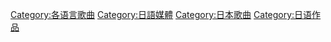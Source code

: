 [[Category:各语言歌曲|Category:各语言歌曲]]
[[Category:日語媒體|Category:日語媒體]]
[[Category:日本歌曲|Category:日本歌曲]]
[[Category:日语作品|Category:日语作品]]
